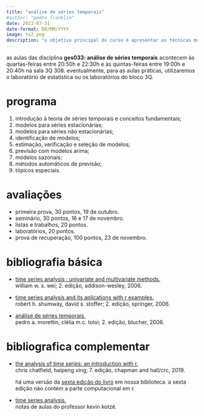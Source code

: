 ```yaml
---
title: "análise de séries temporais"
#author: "pedro franklin"
date: 2023-07-31
date-format: DD/MM/YYYY
image: ts2.png
description: "o objetivo principal do curso é apresentar as técnicas mais utilizadas em análise de séries temporais, dando ênfase na parte teórica dos modelos e mostrando aplicações práticas de estimação e previsão em séries reais."
---
```


as aulas das disciplina **ges033: análise de séries temporais** acontecem às quartas-feiras entre 20:50h e 22:30h e às quintas-feiras entre 19:00h e 20:40h na sala 3Q 308. eventualmente, para as aulas práticas, utilizaremos o laboratório de estatística ou os laboratórios do bloco 3Q.

# programa

1.  introdução à teoria de séries temporais e conceitos fundamentais;
2.  modelos para séries estacionárias;
3.  modelos para séries não estacionárias;
4.  identificação de modelos;
5.  estimação, verificação e seleção de modelos;
6.  previsão com modelos arima;
7.  modelos sazonais;
8.  métodos automáticos de previsão;
9.  tópicos especiais.

# avaliações

-   primeira prova, 30 pontos, 19 de outubro.
-   seminário, 30 pontos, 16 e 17 de novembro.
-   listas e trabalhos, 20 pontos.
-   laboratórios, 20 pontos.
-   prova de recuperação, 100 pontos, 23 de novembro.

# bibliografia básica

- [time series analysis : univariate and multivariate methods.](https://acervo.bibliotecas.ufu.br/index.php?codigo_sophia=107524)<br />
william w. s. wei; 2. edição, addison-wesley, 2006. 

- [time series analysis and its aplications with r examples.](https://acervo.bibliotecas.ufu.br/index.html)<br />
robert h. shumway, david s. stoffer; 2. edição, springer, 2006.

- [análise de séries temporais.]()<br />
pedro a. morettin, clélia m.c. toloi; 2. edição, blucher, 2006.

# bibliografica complementar

- [the analysis of time series: an introduction with r.](https://www.taylorfrancis.com/books/mono/10.1201/9781351259446/analysis-time-series-chris-chatfield-haipeng-xing)<br />
    chris chatfield, haipeng xing; 7. edição, chapman and hall/crc, 2019.
    
    há uma versão da [sexta edição do livro](https://acervo.bibliotecas.ufu.br/index.php?codigo_sophia=123240 
) em nossa biblioteca. a sexta edição não contém a parte computacional em r.

- [time series analysis.](https://www.economodel.com/time-series-analysis)<br />
notas de aulas do professor kevin kotzé.

